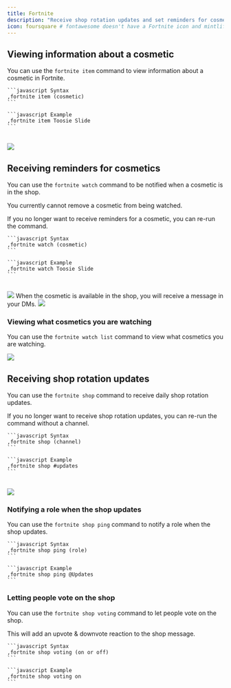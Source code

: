 ```yaml
---
title: Fortnite
description: "Receive shop rotation updates and set reminders for cosmetics."
icon: foursquare # fontawesome doesn't have a Fortnite icon and mintlify doesn't support custom svg icons -_-
---
```


## Viewing information about a cosmetic

You can use the `fortnite item` command to view information about a cosmetic in Fortnite.

<CodeGroup>
    
    ```javascript Syntax
    ,fortnite item (cosmetic)
    ```
    
    ```javascript Example
    ,fortnite item Toosie Slide
    ```

</CodeGroup>
<br />
<Frame>
    <img src="/images/integrations/fortnite/item.png" />
</Frame>

## Receiving reminders for cosmetics

You can use the `fortnite watch` command to be notified when a cosmetic is in the shop.

<Warning>You currently cannot remove a cosmetic from being watched.</Warning>

<Info>If you no longer want to receive reminders for a cosmetic, you can re-run the command.</Info>
<CodeGroup>
    
    ```javascript Syntax
    ,fortnite watch (cosmetic)
    ```
    
    ```javascript Example
    ,fortnite watch Toosie Slide
    ```

</CodeGroup>
<br />
<Frame>
    <img src="/images/integrations/fortnite/watch.png" />
</Frame>
When the cosmetic is available in the shop, you will receive a message in your DMs.
<Frame>
    <img src="/images/integrations/fortnite/watch/notification.png" />
</Frame>

### Viewing what cosmetics you are watching

You can use the `fortnite watch list` command to view what cosmetics you are watching.

<Frame>
  <img src="/images/integrations/fortnite/watch/list.png" />
</Frame>

## Receiving shop rotation updates

You can use the `fortnite shop` command to receive daily shop rotation updates.

<Warning>
  If you no longer want to receive shop rotation updates, you can re-run the
  command without a channel.
</Warning>

<CodeGroup>
    
    ```javascript Syntax
    ,fortnite shop (channel)
    ```
    
    ```javascript Example
    ,fortnite shop #updates
    ```

</CodeGroup>
<br />
<Frame>
    <img src="/images/integrations/fortnite/shop.png" />
</Frame>

### Notifying a role when the shop updates

You can use the `fortnite shop ping` command to notify a role when the shop updates.

<CodeGroup>
    
    ```javascript Syntax
    ,fortnite shop ping (role)
    ```
    
    ```javascript Example
    ,fortnite shop ping @Updates
    ```

</CodeGroup>

### Letting people vote on the shop

You can use the `fortnite shop voting` command to let people vote on the shop.

<Info>This will add an upvote & downvote reaction to the shop message.</Info>
<CodeGroup>
    
    ```javascript Syntax
    ,fortnite shop voting (on or off)
    ```
    
    ```javascript Example
    ,fortnite shop voting on
    ```

</CodeGroup>
